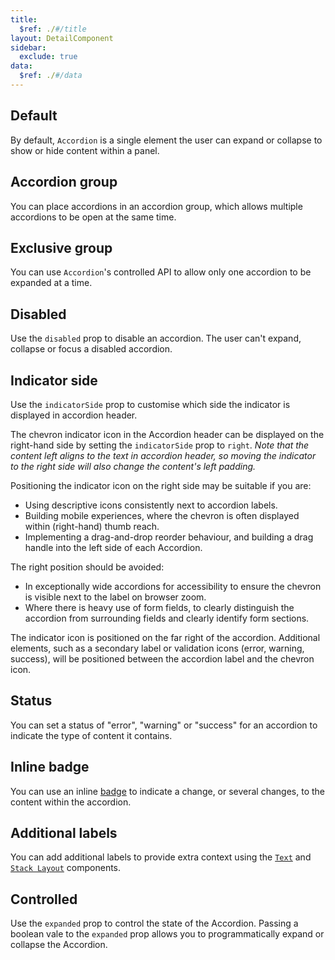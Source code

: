 ```yaml
---
title:
  $ref: ./#/title
layout: DetailComponent
sidebar:
  exclude: true
data:
  $ref: ./#/data
---
```


<LivePreviewControls>
<LivePreview componentName="accordion" exampleName="Default" >

## Default

By default, `Accordion` is a single element the user can expand or collapse to show or hide content within a panel.

</LivePreview>
<LivePreview componentName="accordion" exampleName="Group" displayName="Accordion group">

## Accordion group

You can place accordions in an accordion group, which allows multiple accordions to be open at the same time.

</LivePreview>
<LivePreview componentName="accordion" exampleName="ExclusiveGroup">

## Exclusive group

You can use `Accordion`'s controlled API to allow only one accordion to be expanded at a time.

</LivePreview>
<LivePreview componentName="accordion" exampleName="Disabled" >

## Disabled

Use the `disabled` prop to disable an accordion. The user can't expand, collapse or focus a disabled accordion.

</LivePreview>
<LivePreview componentName="accordion" exampleName="IndicatorSide" >

## Indicator side

Use the `indicatorSide` prop to customise which side the indicator is displayed in accordion header.

The chevron indicator icon in the Accordion header can be displayed on the right-hand side by setting the `indicatorSide` prop to `right`.
_Note that the content left aligns to the text in accordion header, so moving the indicator to the right side will also change the content's left padding._

Positioning the indicator icon on the right side may be suitable if you are:

- Using descriptive icons consistently next to accordion labels.
- Building mobile experiences, where the chevron is often displayed within (right-hand) thumb reach.
- Implementing a drag-and-drop reorder behaviour, and building a drag handle into the left side of each Accordion.

The right position should be avoided:

- In exceptionally wide accordions for accessibility to ensure the chevron is visible next to the label on browser zoom.
- Where there is heavy use of form fields, to clearly distinguish the accordion from surrounding fields and clearly identify form sections.

The indicator icon is positioned on the far right of the accordion. Additional elements, such as a secondary label or validation icons (error, warning, success), will be positioned between the accordion label and the chevron icon.

</LivePreview>
<LivePreview componentName="accordion" exampleName="Status" >

## Status

You can set a status of "error", "warning" or "success" for an accordion to indicate the type of content it contains.

</LivePreview>
<LivePreview componentName="accordion" exampleName="InlineBadge" >

## Inline badge

You can use an inline [badge](../badge) to indicate a change, or several changes, to the content within the accordion.

</LivePreview>
<LivePreview componentName="accordion" exampleName="AdditionalLabels" >

## Additional labels

You can add additional labels to provide extra context using the [`Text`](../text) and [`Stack Layout`](../stack-layout) components.

</LivePreview>

<LivePreview componentName="accordion" exampleName="Controlled" >

## Controlled

Use the `expanded` prop to control the state of the Accordion. Passing a boolean vale to the `expanded` prop allows you to programmatically expand or collapse the Accordion.

</LivePreview>
</LivePreviewControls>
